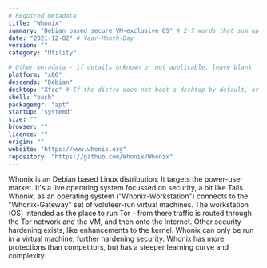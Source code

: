 ```yaml
---
# Required metadata
title: "Whonix"
summary: "Debian based secure VM-exclusive OS" # 2-7 words that sum up the distribution
date: "2021-12-02" # Year-Month-Day
version: ""
category: "Utility"

# Other metadata - if details unknown or not applicable, leave blank
platform: "x86"
descends: "Debian"
desktop: "Xfce" # If the distro does not boot a desktop by default, or doesn't ship one, leave 'desktop' blank
shell: "bash"
packagemgr: "apt"
startup: "systemd"
size: ""
browser: ""
licence: ""
origin: ""
website: "https://www.whonix.org"
repository: "https://github.com/Whonix/Whonix"
---
```


Whonix is an Debian based Linux distribution. It targets the power-user market. It's a live operating system focussed on security, a bit like Tails. Whonix, as an operating system ("Whonix-Workstation") connects to the "Whonix-Gateway" set of voluteer-run virtual machines. The workstation (OS) intended as the place to run Tor - from there traffic is routed through the Tor network and the VM, and then onto the Internet. Other security hardening exists, like enhancements to the kernel. Whonix can only be run in a virtual machine, further hardening security. Whonix has more protections than competitors, but has a steeper learning curve and complexity.
